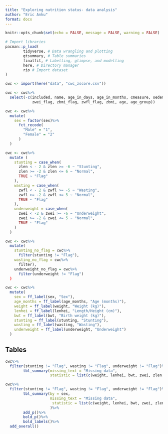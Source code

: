 ```yaml
---
title: "Exploring nutrition status- data analysis"
author: "Eric Anku"
format: docx
---
```


```r
knitr::opts_chunk$set(echo = FALSE, message = FALSE, warning = FALSE)
```


```r
# Import libraries
pacman::p_load(
        tidyverse, # Data wrangling and plotting
        gtsummary, # Table summaries
        finalfit, # Labelling, glimpse, and modelling
        here, # Directory manager
        rio # Import dataset
)
```

```r
cwc <- import(here("data", "cwc_zscore.csv"))
```

```r
cwc <- cwc%>%
  select(-c(included, name, age_in_days, age_in_months, cmeasure, oedema, clenhei, cbmi, csex, zlen_flag,
            zwei_flag, zbmi_flag, zwfl_flag, zbmi, age, age_group))
```

```r
cwc <- cwc%>%
  mutate(
    sex = factor(sex)%>%
      fct_recode(
        "Male" = "1",
        "Female" = "2"
      )
  )
```


```r
cwc <- cwc%>%
  mutate (
    stunting = case_when(
      zlen < - 2 & zlen >= -6 ~ "Stunting",
      zlen >= -2 & zlen <= 6 ~ "Normal",
      TRUE ~ "Flag"
    ),
    wasting = case_when(
      zwfl < - 2 & zwfl >= -5 ~ "Wasting",
      zwfl >= -2 & zwfl <= 5 ~ "Normal",
      TRUE ~ "Flag"
    ),
    underweight = case_when(
      zwei < -2 & zwei >= -6 ~ "Underweight",
      zwei >= -2 & zwei <= 5 ~ "Normal",
      TRUE ~ "Flag"
    )
  )
```

```r
cwc <- cwc%>%
  mutate(
    stunting_no_flag = cwc%>%
      filter(stunting != "Flag"),
    wasting_no_flag = cwc%>%
      filter),
    underweight_no_flag = cwc%>%
      filter(underweight != "Flag")
  )
```


```r
cwc <- cwc%>%
  mutate(
    sex = ff_label(sex, "Sex"),
    age_months = ff_label(age_months, "Age (months)"),
    weight = ff_label(weight, "Weight (kg)"),
    lenhei = ff_label(lenhei, "Length/Height (cm)"),
    bwt = ff_label(bwt, "Birth weight (kg)"),
    stunting = ff_label(stunting, "Stunting"),
    wasting = ff_label(wasting, "Wasting"),
    underweight = ff_label(underweight, "Underweight")
  )
```


## Tables


```r
cwc%>%
  filter(stunting != "Flag", wasting != "Flag", underweight != "Flag")%>%
        tbl_summary(missing_text = "Missing data",
                    statistic = list(c(weight, lenhei, bwt, zwei, zlen, zwfl) ~ "{mean} ({sd})"))%>%add_ci()
```


```r
cwc%>%
  filter(stunting != "Flag", wasting != "Flag", underweight != "Flag")%>%
        tbl_summary(by = sex,
                    missing_text = "Missing data",
                     statistic = list(c(weight, lenhei, bwt, zwei, zlen, zwfl) ~ "{mean} ({sd})")
                    )%>%
        add_p()%>%
        bold_p()%>%
        bold_labels()%>%
  add_overall()
```




